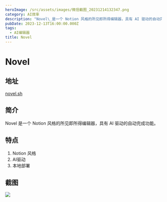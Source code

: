 ```yaml
---
heroImage: /src/assets/images/微信截图_20231214132347.png
category: AI效率
description: "Novel\_是一个 Notion 风格的所见即所得编辑器，具有 AI 驱动的自动完成功能。"
pubDate: 2023-12-13T16:00:00.000Z
tags:
  - AI编辑器
title: Novel
---
```


# Novel

## 地址

[novel.sh](https://contentdetector.ai/sentence-expander "contentdetector.ai/sentence-expander")

## 简介

Novel 是一个 Notion 风格的所见即所得编辑器，具有 AI 驱动的自动完成功能。

## 特点

1. Notion 风格
2. AI驱动
3. 本地部署

## 截图

![](/src/assets/images/微信截图_20231214132347.png)
